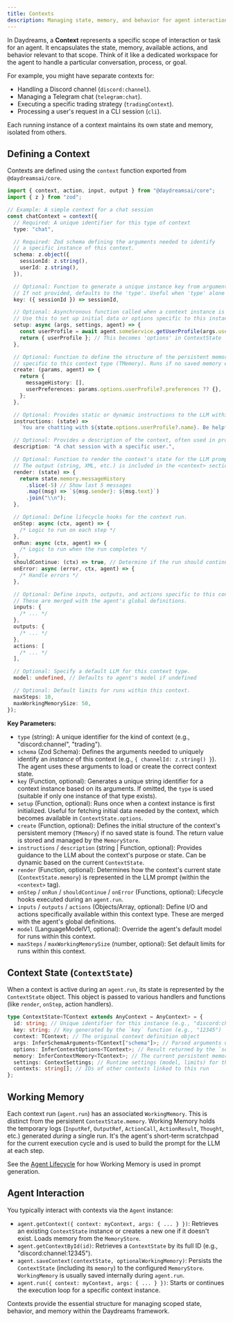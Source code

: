 ```yaml
---
title: Contexts
description: Managing state, memory, and behavior for agent interactions.
---
```


In Daydreams, a **Context** represents a specific scope of interaction or task
for an agent. It encapsulates the state, memory, available actions, and behavior
relevant to that scope. Think of it like a dedicated workspace for the agent to
handle a particular conversation, process, or goal.

For example, you might have separate contexts for:

- Handling a Discord channel (`discord:channel`).
- Managing a Telegram chat (`telegram:chat`).
- Executing a specific trading strategy (`tradingContext`).
- Processing a user's request in a CLI session (`cli`).

Each running instance of a context maintains its own state and memory, isolated
from others.

## Defining a Context

Contexts are defined using the `context` function exported from
`@daydreamsai/core`.

```typescript
import { context, action, input, output } from "@daydreamsai/core";
import { z } from "zod";

// Example: A simple context for a chat session
const chatContext = context({
  // Required: A unique identifier for this type of context
  type: "chat",

  // Required: Zod schema defining the arguments needed to identify
  // a specific instance of this context.
  schema: z.object({
    sessionId: z.string(),
    userId: z.string(),
  }),

  // Optional: Function to generate a unique instance key from arguments.
  // If not provided, defaults to the 'type'. Useful when 'type' alone isn't unique enough.
  key: ({ sessionId }) => sessionId,

  // Optional: Asynchronous function called when a context instance is first created.
  // Use this to set up initial data or options specific to this instance.
  setup: async (args, settings, agent) => {
    const userProfile = await agent.someService.getUserProfile(args.userId);
    return { userProfile }; // This becomes 'options' in ContextState
  },

  // Optional: Function to define the structure of the persistent memory
  // specific to this context type (TMemory). Runs if no saved memory exists.
  create: (params, agent) => {
    return {
      messageHistory: [],
      userPreferences: params.options.userProfile?.preferences ?? {},
    };
  },

  // Optional: Provides static or dynamic instructions to the LLM within this context.
  instructions: (state) =>
    `You are chatting with ${state.options.userProfile?.name}. Be helpful.`,

  // Optional: Provides a description of the context, often used in prompts.
  description: "A chat session with a specific user.",

  // Optional: Function to render the context's state for the LLM prompt.
  // The output (string, XML, etc.) is included in the <context> section of the prompt.
  render: (state) => {
    return state.memory.messageHistory
      .slice(-5) // Show last 5 messages
      .map((msg) => `${msg.sender}: ${msg.text}`)
      .join("\\n");
  },

  // Optional: Define lifecycle hooks for the context run.
  onStep: async (ctx, agent) => {
    /* Logic to run on each step */
  },
  onRun: async (ctx, agent) => {
    /* Logic to run when the run completes */
  },
  shouldContinue: (ctx) => true, // Determine if the run should continue
  onError: async (error, ctx, agent) => {
    /* Handle errors */
  },

  // Optional: Define inputs, outputs, and actions specific to this context type.
  // These are merged with the agent's global definitions.
  inputs: {
    /* ... */
  },
  outputs: {
    /* ... */
  },
  actions: [
    /* ... */
  ],

  // Optional: Specify a default LLM for this context type.
  model: undefined, // Defaults to agent's model if undefined

  // Optional: Default limits for runs within this context.
  maxSteps: 10,
  maxWorkingMemorySize: 50,
});
```

**Key Parameters:**

- `type` (string): A unique identifier for the kind of context (e.g.,
  "discord:channel", "trading").
- `schema` (Zod Schema): Defines the arguments needed to uniquely identify an
  _instance_ of this context (e.g., `{ channelId: z.string() }`). The agent uses
  these arguments to load or create the correct context state.
- `key` (Function, optional): Generates a unique string identifier for a context
  instance based on its arguments. If omitted, the `type` is used (suitable if
  only one instance of that type exists).
- `setup` (Function, optional): Runs once when a context instance is first
  initialized. Useful for fetching initial data needed by the context, which
  becomes available in `ContextState.options`.
- `create` (Function, optional): Defines the initial structure of the context's
  persistent memory (`TMemory`) if no saved state is found. The return value is
  stored and managed by the `MemoryStore`.
- `instructions` / `description` (string | Function, optional): Provides
  guidance to the LLM about the context's purpose or state. Can be dynamic based
  on the current `ContextState`.
- `render` (Function, optional): Determines how the context's current state
  (`ContextState.memory`) is represented in the LLM prompt (within the
  `<context>` tag).
- `onStep` / `onRun` / `shouldContinue` / `onError` (Functions, optional):
  Lifecycle hooks executed during an `agent.run`.
- `inputs` / `outputs` / `actions` (Objects/Array, optional): Define I/O and
  actions specifically available within this context type. These are merged with
  the agent's global definitions.
- `model` (LanguageModelV1, optional): Override the agent's default model for
  runs within this context.
- `maxSteps` / `maxWorkingMemorySize` (number, optional): Set default limits for
  runs within this context.

## Context State (`ContextState`)

When a context is active during an `agent.run`, its state is represented by the
`ContextState` object. This object is passed to various handlers and functions
(like `render`, `onStep`, action handlers).

```typescript
type ContextState<TContext extends AnyContext = AnyContext> = {
  id: string; // Unique identifier for this instance (e.g., "discord:channel:12345")
  key: string; // Key generated by the `key` function (e.g., "12345")
  context: TContext; // The original context definition object
  args: InferSchemaArguments<TContext["schema"]>; // Parsed arguments used to load this instance
  options: InferContextOptions<TContext>; // Result returned by the `setup` function
  memory: InferContextMemory<TContext>; // The current persistent memory state for this instance
  settings: ContextSettings; // Runtime settings (model, limits) for this run
  contexts: string[]; // IDs of other contexts linked to this run
};
```

## Working Memory

Each context run (`agent.run`) has an associated `WorkingMemory`. This is
distinct from the persistent `ContextState.memory`. Working Memory holds the
temporary logs (`InputRef`, `OutputRef`, `ActionCall`, `ActionResult`,
`Thought`, etc.) generated _during_ a single run. It's the agent's short-term
scratchpad for the current execution cycle and is used to build the prompt for
the LLM at each step.

See the
[Agent Lifecycle](./agent-lifecycle#4-inside-the-step-loop-agentrun-in-dreamsts)
for how Working Memory is used in prompt generation.

## Agent Interaction

You typically interact with contexts via the `Agent` instance:

- `agent.getContext({ context: myContext, args: { ... } })`: Retrieves an
  existing `ContextState` instance or creates a new one if it doesn't exist.
  Loads memory from the `MemoryStore`.
- `agent.getContextById(id)`: Retrieves a `ContextState` by its full ID (e.g.,
  "discord:channel:12345").
- `agent.saveContext(contextState, optionalWorkingMemory)`: Persists the
  `ContextState` (including its `memory`) to the configured `MemoryStore`.
  `WorkingMemory` is usually saved internally during `agent.run`.
- `agent.run({ context: myContext, args: { ... } })`: Starts or continues the
  execution loop for a specific context instance.

Contexts provide the essential structure for managing scoped state, behavior,
and memory within the Daydreams framework.
